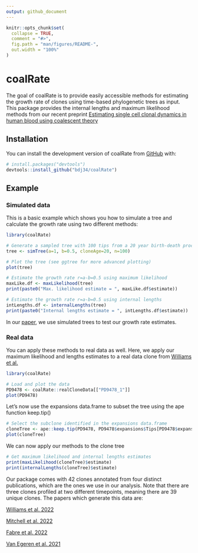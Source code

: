 ```yaml
---
output: github_document
---
```


<!-- README.md is generated from README.Rmd. Please edit that file -->

```r
knitr::opts_chunk$set(
  collapse = TRUE,
  comment = "#>",
  fig.path = "man/figures/README-",
  out.width = "100%"
)
```

# coalRate

<!-- badges: start -->
<!-- badges: end -->

The goal of coalRate is to provide easily accessible methods for estimating the 
growth rate of clones using time-based phylogenetic trees as input. This package 
provides the internal lengths and maximum likelihood methods from our recent 
preprint [Estimating single cell clonal dynamics in human blood using coalescent 
theory](https://www.biorxiv.org)

## Installation

You can install the development version of coalRate from [GitHub](https://github.com/) with:

``` r
# install.packages("devtools")
devtools::install_github("bdj34/coalRate")
```

## Example

### Simulated data

This is a basic example which shows you how to simulate a tree and calculate the 
growth rate using two different methods:

```r
library(coalRate)

# Generate a sampled tree with 100 tips from a 20 year birth-death process with birth rate a=1 and death rate b=0.5
tree <- simTree(a=1, b=0.5, cloneAge=20, n=100)

# Plot the tree (see ggtree for more advanced plotting)
plot(tree)

# Estimate the growth rate r=a-b=0.5 using maximum likelihood
maxLike.df <- maxLikelihood(tree)
print(paste0("Max. likelihood estimate = ", maxLike.df$estimate))

# Estimate the growth rate r=a-b=0.5 using internal lengths
intLengths.df <- internalLengths(tree)
print(paste0("Internal lengths estimate = ", intLengths.df$estimate))
```

In our [paper](https://www.biorxiv.org), we use simulated trees to test our 
growth rate estimates.

### Real data

You can apply these methods to real data as well. Here, we apply our maximum 
likelihood and lengths estimates to a real data clone from [Williams et al.](https://pubmed.ncbi.nlm.nih.gov/35058638/)

```r
library(coalRate)

# Load and plot the data
PD9478 <- coalRate::realCloneData[["PD9478_1"]]
plot(PD9478)
```

Let's now use the expansions data.frame to subset the tree using the ape function keep.tip()
```r
# Select the subclone identified in the expansions data.frame
cloneTree <- ape::keep.tip(PD9478, PD9478$expansions$Tips[PD9478$expansions$Expansion == "clone1"])
plot(cloneTree)
```

We can now apply our methods to the clone tree
```r
# Get maximum likelihood and internal lengths estimates
print(maxLikelihood(cloneTree)$estimate)
print(internalLengths(cloneTree)$estimate)
```


Our package comes with 42 clones annotated from four distinct publications, 
which are the ones we use in our analysis. Note that there are three clones
profiled at two different timepoints, meaning there are 39 unique clones.
The papers which generate this data are:

[Williams et al. 2022](https://pubmed.ncbi.nlm.nih.gov/35058638/)

[Mitchell et al. 2022](https://pubmed.ncbi.nlm.nih.gov/35650442/)

[Fabre et al. 2022](https://pubmed.ncbi.nlm.nih.gov/35650444/)

[Van Egeren et al. 2021](https://pubmed.ncbi.nlm.nih.gov/33621486/)




